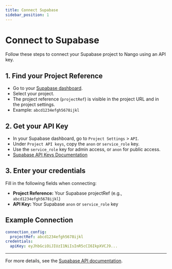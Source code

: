 ```yaml
---
title: Connect Supabase
sidebar_position: 1
---
```


# Connect to Supabase

Follow these steps to connect your Supabase project to Nango using an API key.

## 1. Find your Project Reference
- Go to your [Supabase dashboard](https://app.supabase.com/).
- Select your project.
- The project reference (`projectRef`) is visible in the project URL and in the project settings.
- Example: `abcd1234efgh5678ijkl`

## 2. Get your API Key
- In your Supabase dashboard, go to `Project Settings` > `API`.
- Under `Project API keys`, copy the `anon` or `service_role` key.
- Use the `service_role` key for admin access, or `anon` for public access.
- [Supabase API Keys Documentation](https://supabase.com/docs/guides/api/api-keys)

## 3. Enter your credentials
Fill in the following fields when connecting:

- **Project Reference:** Your Supabase projectRef (e.g., `abcd1234efgh5678ijkl`)
- **API Key:** Your Supabase `anon` or `service_role` key

## Example Connection

```yaml
connection_config:
  projectRef: abcd1234efgh5678ijkl
credentials:
  apiKey: eyJhbGciOiJIUzI1NiIsInR5cCI6IkpXVCJ9...
```

---

For more details, see the [Supabase API documentation](https://supabase.com/docs/guides/api). 